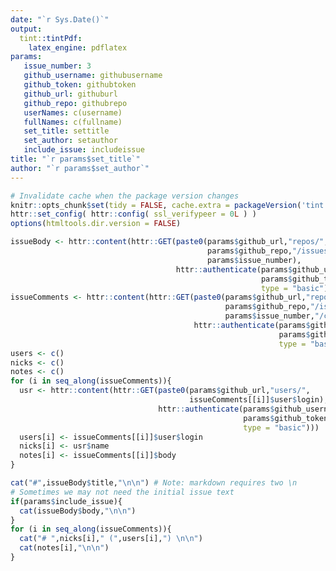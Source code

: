 ```yaml
---
date: "`r Sys.Date()`"
output:
  tint::tintPdf:
    latex_engine: pdflatex
params:
   issue_number: 3
   github_username: githubusername
   github_token: githubtoken
   github_url: githuburl
   github_repo: githubrepo
   userNames: c(username)
   fullNames: c(fullname)
   set_title: settitle
   set_author: setauthor
   include_issue: includeissue
title: "`r params$set_title`"
author: "`r params$set_author`"
---
```


```r
# Invalidate cache when the package version changes
knitr::opts_chunk$set(tidy = FALSE, cache.extra = packageVersion('tint'))
httr::set_config( httr::config( ssl_verifypeer = 0L ) ) 
options(htmltools.dir.version = FALSE)
```


```r
issueBody <- httr::content(httr::GET(paste0(params$github_url,"repos/",
                                            params$github_repo,"/issues/",
                                            params$issue_number),
                                     httr::authenticate(params$github_username, 
                                                        params$github_token, 
                                                        type = "basic")))
issueComments <- httr::content(httr::GET(paste0(params$github_url,"repos/",
                                                params$github_repo,"/issues/",
                                                params$issue_number,"/comments"),
                                         httr::authenticate(params$github_username,
                                                            params$github_token,
                                                            type = "basic")))
users <- c()
nicks <- c()
notes <- c()
for (i in seq_along(issueComments)){
  usr <- httr::content(httr::GET(paste0(params$github_url,"users/",
                                        issueComments[[i]]$user$login),
                                 httr::authenticate(params$github_username,
                                                    params$github_token,
                                                    type = "basic")))
  users[i] <- issueComments[[i]]$user$login
  nicks[i] <- usr$name
  notes[i] <- issueComments[[i]]$body
}
```


```r
cat("#",issueBody$title,"\n\n") # Note: markdown requires two \n
# Sometimes we may not need the initial issue text
if(params$include_issue){
  cat(issueBody$body,"\n\n")
}
for (i in seq_along(issueComments)){
  cat("# ",nicks[i]," (",users[i],") \n\n")
  cat(notes[i],"\n\n")
}
```


